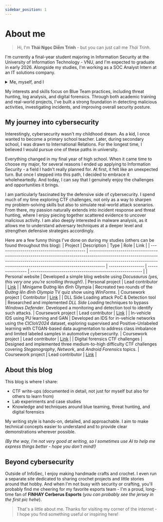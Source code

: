 ```yaml
---
sidebar_position: 1
---
```


# About me
> Hi, I'm **Thái Ngọc Diễm Trinh** - but you can just call me *Thái Trinh*.

I'm currently a final-year student majoring in Information Security at the University of Information Technology - VNU, and I'm expected to graduate in early 2026.
Alongside my studies, I'm working as a SOC Analyst Intern at an IT solutions company.
<details>
  <summary>Me, myself, and I</summary>
  <div style={{display: 'flex', gap: '16px', marginTop: '10px'}}>
    <img src={require("./me1.png").default} alt="Me, myself, and I 1" width="200" />
    <img src={require("./me2.png").default} alt="Me, myself, and I 2" width="200" />
    <img src={require("./me3.png").default} alt="Me, myself, and I 3" width="200" />
  </div>
</details>

My interests and skills focus on Blue Team practices, including threat hunting, log analysis, and digital forensics. 
Through both academic training and real-world projects, I've built a strong foundation in detecting malicious activities, investigating incidents, and improving overall security posture.

## My journey into cybersecurity
Interestingly, cybersecurity wasn't my childhood dream. 
As a kid, I once wanted to become a primary school teacher. 
Later, during secondary school, I was drawn to International Relations. 
For the longest time, I believed I would pursue one of these paths in university.

Everything changed in my final year of high school. 
When it came time to choose my major, for several reasons I ended up applying to Information Security - a field I hadn't really planned for. 
At first, it felt like an unexpected turn. 
But once I stepped into this path, I decided to embrace it wholeheartedly. 
And today, I can say that I genuinely enjoy the challenges and opportunities it brings.

I am particularly fascinated by the defensive side of cybersecurity. 
I spend much of my time exploring CTF challenges, not only as a way to sharpen my problem-solving skills but also to simulate real-world attack scenarios. 
From there, my passion naturally extends into incident response and threat hunting, where I enjoy piecing together scattered evidence to uncover malicious activity. 
I am also deeply interested in malware analysis, as it allows me to understand adversary techniques at a deeper level and strengthen defensive strategies accordingly.

Here are a few funny things I've done on during my studies (others can be found throughout this blog):
| Project                                      | Description                                                                                                                                                                                                                                        | Type               | Role             | Link                                                      |
| -------------------------------------------- | -------------------------------------------------------------------------------------------------------------------------------------------------------------------------------------------------------------------------------------------------- | ------------------ | ---------------- | --------------------------------------------------------- |
| Personal website                             | Developed a simple blog website using *Docusaurus* *(yes, this very one you’re scrolling through!)*.                                                                                                                                                   | Personal project   | Lead contributor | [Link](https://solivaquaant.github.io/my-small-blog/)     |
| Minigame Đường lên đỉnh Olympia              | Recreated two rounds of the *Đường lên đỉnh Olympia* TV quiz show using *WinForms*.                                                                                                                                                                  | Coursework project | Contributor      | [Link](https://github.com/ShadowK2494/MinigameOlympia)    |
| DLL Side Loading attack PoC & Detection tool | Researched and implemented *DLL Side Loading* techniques to bypass *Windows Defender*. Developed a monitoring and detection tool to identify such attacks.                                                                                             | Coursework project | Lead contributor | [Link](https://github.com/solivaquaant/DLL-Side-Loading)  |
| In-vehicle IDS using PU learning and GAN     | Developed an IDS for in-vehicle networks using the *CICIoV2024* dataset, exploring supervised and Positive-Unlabeled learning with CTGAN-based data augmentation to address class imbalance and limited labeled samples in automotive cybersecurity. | Coursework project | Lead contributor | [Link](https://github.com/solivaquaant/PU-GAN-IDS)        |
| Digital forensics CTF challenges             | Designed and implemented three medium-to-high difficulty CTF challenges covering *Steganography*, *Network*, and *Android Forensics* topics.                                                                                                             | Coursework project | Lead contributor | [Link](https://github.com/solivaquaant/DF-CTF-challenges) |

## About this blog
This blog is where I share:
- CTF write-ups (documented in detail, not just for myself but also for others to learn from)
- Lab experiments and case studies
- Knowledge and techniques around blue teaming, threat hunting, and digital forensics

My writing style is hands-on, detailed, and approachable. 
I aim to make technical concepts easier to understand and to provide clear demonstrations wherever possible.

*(By the way, I'm not very good at writing, so I sometimes use AI to help me express things better - hope you don't mind!)*

## Beyond cybersecurity
Outside of InfoSec, I enjoy making handmade crafts and crochet. 
I even run a separate site dedicated to sharing crochet projects and little stories around that hobby. 
And when I'm not busy with security or crafting, you'll probably find me cheering for my favorite esports team - 
I'm a proud, long-time fan of **FINHAY Cerberus Esports** (*you can probably see the jersey in the first pic hehe*).

> That's a little about me. Thanks for visiting my corner of the internet - I hope you find something useful or inspiring here!